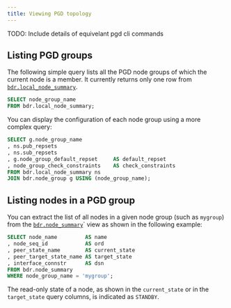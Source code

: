 ```yaml
---
title: Viewing PGD topology
---
```


TODO: Include details of equivelant pgd cli commands


## Listing PGD groups

The following simple query lists all the PGD node groups of which the current
node is a member. It currently returns only one row from
[`bdr.local_node_summary`](/pgd/latest/reference/catalogs-visible#bdrlocal_node_summary).

```sql
SELECT node_group_name
FROM bdr.local_node_summary;
```

You can display the configuration of each node group using a more
complex query:

```sql
SELECT g.node_group_name
, ns.pub_repsets
, ns.sub_repsets
, g.node_group_default_repset     AS default_repset
, node_group_check_constraints    AS check_constraints
FROM bdr.local_node_summary ns
JOIN bdr.node_group g USING (node_group_name);
```

## Listing nodes in a PGD group

You can extract the list of all nodes in a given node group (such as `mygroup`)
from the [`bdr.node_summary`](/pgd/latest/reference/catalogs-visible#bdrnode_summary)` view as shown in the following
example:

```sql
SELECT node_name         AS name
, node_seq_id            AS ord
, peer_state_name        AS current_state
, peer_target_state_name AS target_state
, interface_connstr      AS dsn
FROM bdr.node_summary
WHERE node_group_name = 'mygroup';
```

The read-only state of a node, as shown in the
`current_state` or in the `target_state` query columns, is indicated
as `STANDBY`.
